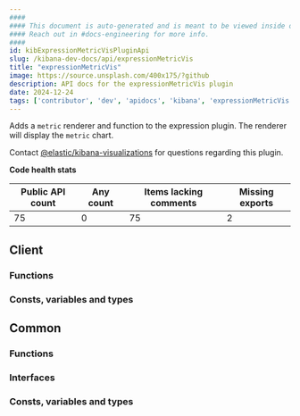 ```yaml
---
####
#### This document is auto-generated and is meant to be viewed inside our experimental, new docs system.
#### Reach out in #docs-engineering for more info.
####
id: kibExpressionMetricVisPluginApi
slug: /kibana-dev-docs/api/expressionMetricVis
title: "expressionMetricVis"
image: https://source.unsplash.com/400x175/?github
description: API docs for the expressionMetricVis plugin
date: 2024-12-24
tags: ['contributor', 'dev', 'apidocs', 'kibana', 'expressionMetricVis']
---
```


Adds a `metric` renderer and function to the expression plugin. The renderer will display the `metric` chart.

Contact [@elastic/kibana-visualizations](https://github.com/orgs/elastic/teams/kibana-visualizations) for questions regarding this plugin.

**Code health stats**

| Public API count  | Any count | Items lacking comments | Missing exports |
|-------------------|-----------|------------------------|-----------------|
| 75 | 0 | 75 | 2 |

## Client

### Functions
<DocDefinitionList data={expressionMetricVisObj.client.functions}/>

### Consts, variables and types
<DocDefinitionList data={expressionMetricVisObj.client.misc}/>

## Common

### Functions
<DocDefinitionList data={expressionMetricVisObj.common.functions}/>

### Interfaces
<DocDefinitionList data={expressionMetricVisObj.common.interfaces}/>

### Consts, variables and types
<DocDefinitionList data={expressionMetricVisObj.common.misc}/>

